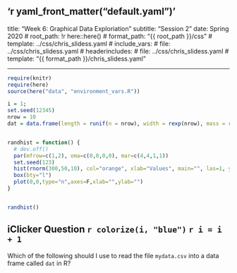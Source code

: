 'r yaml_front_matter("default.yaml")'
---
title: "Week 6: Graphical Data Exploriation"
subtitle:  "Session 2"
date: Spring 2020
# root_path: !r here::here()
# format_path: "{{ root_path }}/css"
# template: ../css/chris_slidess.yaml
# include_vars:
#   file: ../css/chris_slidess.yaml
# headerincludes:
  # file: ../css/chris_slidess.yaml
# template: "{{ format_path }}/chris_slidess.yaml"

---


```r
require(knitr)
require(here)
source(here("data", "environment_vars.R"))

i = 1;
set.seed(12345)
nrow = 10
dat = data.frame(length = runif(n = nrow), width = rexp(nrow), mass = rpois(nrow, 34))


randhist = function() {
  # dev.off()
  par(mfrow=c(1,2), oma=c(0,0,0,0), mar=c(4,4,1,1))
  set.seed(123)
  hist(rnorm(300,50,10), col="orange", xlab="Values", main="", las=1, ylim=c(0,70),xlim=c(10,90))
  box(bty="l")
  plot(0,0,type="n",axes=F,xlab="",ylab="")
}


randhist()
```


## iClicker Question `r colorize(i, "blue")` `r i = i + 1`

Which of the following should I use to read the file `mydata.csv` into a data frame called `dat` in R?

\begin{enumerate}[A]
\item \texttt{dat = read.csv(mydata.csv)}
\item \texttt{read.csv(mydata.csv)}
\item \texttt{dat = read.csv("mydata.csv")}
\item \texttt{read.csv(mydata.csv, row.names = 1)}
\item \texttt{read.csv("mydata.csv")}
\end{enumerate}


<!-- \vfill -->
<!-- \begin{tikzpicture}[remember picture,overlay] -->
<!-- \node[xshift=-2cm,yshift=1cm] at (current page.south east) -->
<!-- {\includegraphics[height=0.25in]{`r randhist()`}}; -->
<!-- \end{tikzpicture} -->



<!-- ## Beyond graphs, Towards statistics -->

<!-- - Graphs are powerful tools that provide insight and understanding of the patterns and relationships in the data. -->

<!-- - Don't give us the answer though: -->
<!-- - are differences *significant*? -->
<!-- - are associations *significatnt*? -->

<!-- \begin{tikzpicture}[remember picture,overlay] -->
<!-- \node[yshift=3cm] at (current page.south) -->
<!-- {\includegraphics[height=2in]{`r here(slide_img_dir, "salbox.pdf")`}}; -->
<!-- \end{tikzpicture} -->

<!-- ## Beyond graphs, Towards statistics -->
